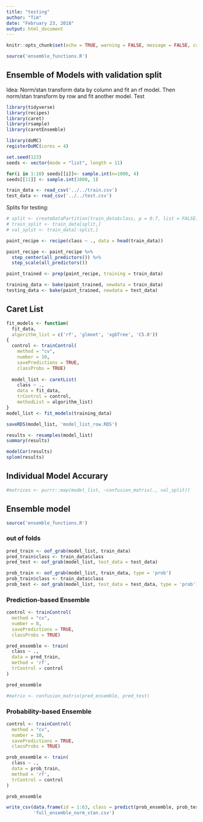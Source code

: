```yaml
---
title: "testing"
author: "Tim"
date: "February 23, 2018"
output: html_document
---
```


```r
knitr::opts_chunk$set(echo = TRUE, warning = FALSE, message = FALSE, cache = TRUE)
```
```r
source('ensemble_functions.R')
```


## Ensemble of Models with validation split

Idea: Norm/stan transform data by column and fit an rf model. Then norm/stan transform by row and fit another model. Test

```r
library(tidyverse)
library(recipes)
library(caret)
library(rsample)
library(caretEnsemble)

library(doMC)
registerDoMC(cores = 4)

set.seed(123)
seeds <- vector(mode = "list", length = 11)

for(i in 1:10) seeds[[i]]<- sample.int(n=1000, 4)
seeds[[11]] <- sample.int(1000, 1)

```
```r
train_data <- read_csv('../../train.csv')
test_data <- read_csv('../../test.csv')
```

Splits for testing:
```r
# split <- createDataPartition(train_data$class, p = 0.7, list = FALSE)
# train_split <- train_data[split,]
# val_split <- train_data[-split,]
```

```r
paint_recipe <- recipe(class ~ ., data = head(train_data))

paint_recipe <- paint_recipe %>%
  step_center(all_predictors()) %>%
  step_scale(all_predictors())

paint_trained <- prep(paint_recipe, training = train_data)

training_data <- bake(paint_trained, newdata = train_data)
testing_data <- bake(paint_trained, newdata = test_data)
```

## Caret List

```r
fit_models <- function(
  fit_data,
  algorithm_list = c('rf', 'glmnet', 'xgbTree', 'C5.0'))
{
  control <- trainControl(
    method = "cv", 
    number = 10, 
    savePredictions = TRUE, 
    classProbs = TRUE)
  
  model_list <- caretList(
    class ~ .,
    data = fit_data,
    trControl = control,
    methodList = algorithm_list)
}
model_list <- fit_models(training_data)

saveRDS(model_list, 'model_list_row.RDS')
```

```r
results <- resamples(model_list)
summary(results)
```

```r
modelCor(results)
splom(results)
```

## Individual Model Accurary

```r
#matrices <- purrr::map(model_list, ~confusion_matrix(., val_split)) 
```

## Ensemble model

```r
source('ensemble_functions.R') 
```

### out of folds

```r
pred_train <- oof_grab(model_list, train_data)
pred_train$class <- train_data$class
pred_test <- oof_grab(model_list, test_data = test_data)
```

```r
prob_train <- oof_grab(model_list, train_data, type = 'prob')
prob_train$class <- train_data$class
prob_test <- oof_grab(model_list, test_data = test_data, type = 'prob')
```



### Prediction-based Ensemble

```r
control <- trainControl(
  method = "cv",
  number = 8,
  savePredictions = TRUE,
  classProbs = TRUE)

pred_ensemble <- train(
  class ~ .,
  data = pred_train,
  method = 'rf',
  trControl = control
)
```

```r
pred_ensemble
```


```r
#matrix <- confusion_matrix(pred_ensemble, pred_test)
```

### Probability-based Ensemble

```r
control <- trainControl(
  method = "cv",
  number = 10,
  savePredictions = TRUE,
  classProbs = TRUE)

prob_ensemble <- train(
  class ~ .,
  data = prob_train,
  method = 'rf',
  trControl = control
)
```

```r
prob_ensemble
```


```r
write_csv(data.frame(id = 1:63, class = predict(prob_ensemble, prob_test)),
          'full_ensemble_norm_stan.csv')
```






